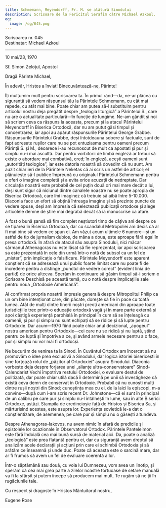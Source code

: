 ```yaml
---
title: Schmemann, Meyendorff, Fr. M. se alătură Sinodului
description: Scrisoare de la Fericitul Serafim către Michael Azkoul.
og:
  image: /og/045.png
---
```


<div style={{textAlign:'right', fontFamily:'monospace'}}>Scrisoarea nr. 045</div>
<div style={{textAlign:'left', fontFamily:'monospace'}}>Destinatar: Michael Azkoul</div>

---

10 mai/23, 1970

Sf. Simon Zeloțul, Apostol

Dragă Părinte Michael,

În adevăr, Hristos a înviat! Binecuvântează-ne, Părinte!

Îți mulțumim mult pentru scrisoarea ta. În primul rând—da, ne-ar plăcea cu siguranță să vedem răspunsul tău la Părintele Schmemann, cu cât mai repede, cu atât mai bine. Poate chiar am putea să-l substituim pentru articolul nostru deja pregătit despre „teologia liturgică” a Părintelui S., care nu are o actualitate particulară—în funcție de lungime. Ne-am gândit și noi să scriem ceva ca răspuns la aceasta, precum și la atacul Părintelui Meyendorff în Biserica Ortodoxă, dar nu am putut găsi timpul și concentrarea, iar apoi au apărut răspunsurile Părintelui George Grabbe. Răspunsurile Părintelui Grabbe, deși întotdeauna sobere și factuale, sunt de fapt adresate rușilor care nu se pot entuziasma pentru oameni precum Părinții S. și M., deoarece i-au recunoscut de mult ca apostati și pur și simplu nu-i mai ascultă. Dar pentru vorbitorii de limbă engleză ar trebui să existe o abordare mai combativă, cred; în engleză, acești oameni sunt „autorități teologice”, iar este datoria noastră să dovedim că nu sunt. Am auzit chiar ieri de la Părintele Neketas că ai scris un astfel de articol; el plănuiește să-l publice împreună cu originalul Părintelui Schmemann pentru a oferi o imagine completă și a evita orice acuzații de nedreptate. Dar circulația noastră este probabil de cel puțin două ori mai mare decât a lui, deși sunt sigur că niciunul dintre canalele noastre nu se poate apropia de Biserica Ortodoxă, care îmi imaginez că trebuie să aibă între 5-10.000. Diaconia face un efort să obțină întreaga imagine și să prezinte puncte de vedere opuse, deși am impresia că selectează publicații ortodoxe și alege articolele demne de știre mai degrabă decât să ia manuscrise ca atare.

A fost o bună șansă să fim complet neștiutori timp de câțiva ani despre ce se tipărea în Biserica Ortodoxă, dar cu scandalul Metropoliei am decis că ar fi mai bine să vedem ce spun ei. Am văzut acum ultimele 6 numere—și un astfel de tip de jurnalism dubios, de mâna a doua, este aproape fără egal în presa ortodoxă. În afară de atacul său asupra Sinodului, nici măcar sărmanul Athenagoras nu este lăsat să fie reprezentat, iar apoi scrisoarea sa este prezentată în cele din urmă într-o notă de subsol ca un fel de „mister”, prin implicație o falsificare. Părintele Meyendorff este aparent conștient că se adresează unui public foarte limitat care nu poate fi de încredere pentru a distinge „punctul de vedere corect” (evident linia de partid) de orice altceva. Sperăm în continuare să găsim timpul să-i scriem o Scrisoare Deschisă pe această temă, cu o notă despre implicațiile sale pentru noua „Ortodoxie Americană”.

Ai confirmat propria noastră impresie generală despre Mitropolitul Philip ca un om bine intenționat care, din păcate, dorește să fie în pace cu toată lumea. Atât de mulți dintre tinerii noștri preoți americani din aproape toate jurisdicțiile trec printr-o educație ortodoxă vagă și în mare parte externă și apoi câștigă experiență parohială în principal în cum să se înțeleagă cu oamenii, și pur și simplu nu sunt echipați să se ridice și să lupte pentru Ortodoxie. Dar acum—1970 fiind poate chiar anul decizional, „apogeul” nostru american pentru Ortodoxie—cei care nu se ridică și nu luptă, știind pentru ce luptă și împotriva a ce, și având armele necesare pentru a o face, pur și simplu nu vor mai fi ortodocși.

Ne bucurăm de venirea ta la Sinod. În Cuvântul Ortodox am încercat să nu promovăm o idee prea exclusivă a Sinodului, dar logica istoriei bisericești în sine forțează rolul de „păzitor al Ortodoxiei” asupra Sinodului. Diaconia vorbește deja despre forjarea unei „alianțe ultra-conservatoare” Sinod-Calendarist Vechi împotriva restului Ortodoxiei, o evaluare destul de politizată, dar poate chiar utilă dacă îi determină pe unii să investigheze că există ceva demn de conservat în Ortodoxie. Probabil că nu cunoști mulți dintre rușii noștri din Sinod; cunoștința mea cu ei, de la laici la episcopi, m-a convins—după cum i-am scris recent Dr. Johnstone—că ei sunt în principal de un calibru pe care pur și simplu nu-l întâlnești în lume, sau în alte Biserici Ortodoxe, astăzi. Stampila de credincioșie față de Hristos și Biserica Sa, și mărturisind acestea, este asupra lor. Experiența sovietică le-a dat o conștientizare, de asemenea, pe care pur și simplu nu o găsești altundeva.

Despre Athenagoras-Iakovos, nu avem nimic în afară de predicile și epistolele lor ocazionale în Observatorul Ortodox. Părintele Panteleimon este fără îndoială cea mai bună sursă de material aici. Da, poate o analiză „teologică” este prea flatantă pentru ei, dar cu siguranță avem dreptul să analizăm acele declarații și acțiuni prin care ei schimbă Ortodoxia și să arătăm ce înseamnă și unde duc. Poate că aceasta este o sarcină mare, dar ar fi frumos să avem un fel de evaluare coerentă a lor.

Într-o săptămână sau două, cu voia lui Dumnezeu, vom avea un linotip, și sperăm că cea mai grea parte a zilelor noastre tortuoase de setare manuală va fi la sfârșit și putem începe să producem mai mult. Te rugăm să ne ții în rugăciunile tale.

Cu respect și dragoste în Hristos Mântuitorul nostru,

Eugene Rose